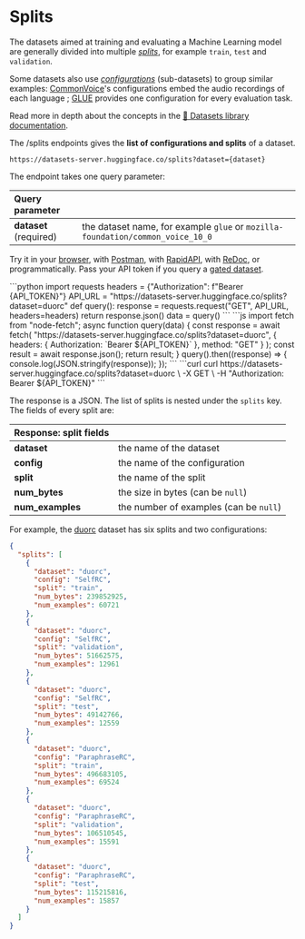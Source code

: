# Splits

The datasets aimed at training and evaluating a Machine Learning model are generally divided into multiple _[splits](https://huggingface.co/docs/datasets/load_hub#splits)_, for example `train`, `test` and `validation`.

Some datasets also use _[configurations](https://huggingface.co/docs/datasets/load_hub#configurations)_ (sub-datasets) to group similar examples: [CommonVoice](https://huggingface.co/datasets/mozilla-foundation/common_voice_10_0)'s configurations embed the audio recordings of each language ; [GLUE](https://huggingface.co/datasets/glue) provides one configuration for every evaluation task.

Read more in depth about the concepts in the [🤗 Datasets library documentation](https://huggingface.co/docs/datasets).

The /splits endpoints gives the **list of configurations and splits** of a dataset.

```
https://datasets-server.huggingface.co/splits?dataset={dataset}
```

The endpoint takes one query parameter:

| Query parameter        |                                                                                |
| :--------------------- | :----------------------------------------------------------------------------- |
| **dataset** (required) | the dataset name, for example `glue` or `mozilla-foundation/common_voice_10_0` |

Try it in your [browser](https://huggingface.co/datasets/splits?dataset=duorc), with [Postman](https://www.postman.com/huggingface/workspace/hugging-face-apis/request/23242779-f0cde3b9-c2ee-4062-aaca-65c4cfdd96f8), with [RapidAPI](https://rapidapi.com/hugging-face-hugging-face-default/api/hugging-face-datasets-api), with [ReDoc](https://redocly.github.io/redoc/?url=https://datasets-server.huggingface.co/openapi.json#operation/listSplits), or programmatically. Pass your API token if you query a [gated dataset](https://huggingface.co/docs/hub/datasets-gated).

<inferencesnippet>
<python>
```python
import requests
headers = {"Authorization": f"Bearer {API_TOKEN}"}
API_URL = "https://datasets-server.huggingface.co/splits?dataset=duorc"
def query():
    response = requests.request("GET", API_URL, headers=headers)
    return response.json()
data = query()
```
</python>
<js>
```js
import fetch from "node-fetch";
async function query(data) {
    const response = await fetch(
        "https://datasets-server.huggingface.co/splits?dataset=duorc",
        {
            headers: { Authorization: `Bearer ${API_TOKEN}` },
            method: "GET"
        }
    );
    const result = await response.json();
    return result;
}
query().then((response) => {
    console.log(JSON.stringify(response));
});
```
</js>
<curl>
```curl
curl https://datasets-server.huggingface.co/splits?dataset=duorc \
        -X GET \
        -H "Authorization: Bearer ${API_TOKEN}"
```
</curl>
</inferencesnippet>

The response is a JSON. The list of splits is nested under the `splits` key. The fields of every split are:

| Response: split fields |                                        |
| :--------------------- | :------------------------------------- |
| **dataset**            | the name of the dataset                |
| **config**             | the name of the configuration          |
| **split**              | the name of the split                  |
| **num_bytes**          | the size in bytes (can be `null`)      |
| **num_examples**       | the number of examples (can be `null`) |

For example, the [duorc](https://huggingface.co/datasets/duorc) dataset has six splits and two configurations:

```json
{
  "splits": [
    {
      "dataset": "duorc",
      "config": "SelfRC",
      "split": "train",
      "num_bytes": 239852925,
      "num_examples": 60721
    },
    {
      "dataset": "duorc",
      "config": "SelfRC",
      "split": "validation",
      "num_bytes": 51662575,
      "num_examples": 12961
    },
    {
      "dataset": "duorc",
      "config": "SelfRC",
      "split": "test",
      "num_bytes": 49142766,
      "num_examples": 12559
    },
    {
      "dataset": "duorc",
      "config": "ParaphraseRC",
      "split": "train",
      "num_bytes": 496683105,
      "num_examples": 69524
    },
    {
      "dataset": "duorc",
      "config": "ParaphraseRC",
      "split": "validation",
      "num_bytes": 106510545,
      "num_examples": 15591
    },
    {
      "dataset": "duorc",
      "config": "ParaphraseRC",
      "split": "test",
      "num_bytes": 115215816,
      "num_examples": 15857
    }
  ]
}
```
